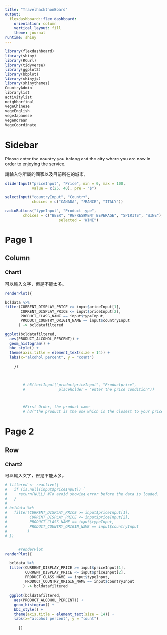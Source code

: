 ```yaml
---
title: "TravelhackthonBoard"
output: 
  flexdashboard::flex_dashboard:
    orientation: column
    vertical_layout: fill
    theme: journal
runtime: shiny
---
```


```r
library(flexdashboard)
library(shiny)
library(RCurl)
library(tidyverse)
library(ggplot2) 
library(bbplot)
library(shinyjs)
library(shinythemes)
CountryAdmin
librarylist
activitylist
neighborfinal
vegeChinese
vegeEnglish
vegeJapanese
vegeKorean
VegeCoordinate
```

Sidebar {.sidebar}
=====================================

Please enter the country you belong and the city where you are now in order to enjoying the service.

請輸入你所屬的國家以及目前所在的城市。


```r
sliderInput("priceInput", "Price", min = 0, max = 100,
            value = c(25, 40), pre = "$")

selectInput("countryInput", "Country",
            choices = c("CANADA", "FRANCE", "ITALY"))

radioButtons("typeInput", "Product type",
        choices = c("BEER", "REFRESHMENT BEVERAGE", "SPIRITS", "WINE"),
                        selected = "WINE")
```


Page 1
=====================================  
    
Column {data-width=600}
-----------------------------------------------------------------------

### Chart1

可以輸入文字，但是不能太多。

```r

renderPlot({

bcldata %>%
filter(CURRENT_DISPLAY_PRICE >= input$priceInput[1],
       CURRENT_DISPLAY_PRICE <= input$priceInput[2],
       PRODUCT_CLASS_NAME == input$typeInput,
       PRODUCT_COUNTRY_ORIGIN_NAME == input$countryInput
      ) -> bcldatafiltered

ggplot(bcldatafiltered,
  aes(PRODUCT_ALCOHOL_PERCENT)) +
  geom_histogram() + 
  bbc_style() + 
  theme(axis.title = element_text(size = 14)) +
  labs(x="alcohol percent", y = "count")
        
    })


        
        # h5(textInput("productpriceInput", "Productprice", 
        #               placeholder = "enter the price condition"))
        


        #First Order, the product name
        # h3("the product is the one which is the closest to your price condition"),
```

Page 2 {data-orientation=rows}
=====================================

Row{data-height=600}
-----------------------------------------------------------------------


### Chart2

可以輸入文字，但是不能太多。

```r

# filtered <- reactive({
#   if (is.null(input$priceInput)) {
#     return(NULL) #To avoid showing error before the data is loaded.
#   }    
#         
# bcldata %>%
#   filter(CURRENT_DISPLAY_PRICE >= input$priceInput[1],
#          CURRENT_DISPLAY_PRICE <= input$priceInput[2],
#          PRODUCT_CLASS_NAME == input$typeInput,
#          PRODUCT_COUNTRY_ORIGIN_NAME == input$countryInput
#         )
# })
        

      #renderPlot
renderPlot({
  
  bcldata %>%
  filter(CURRENT_DISPLAY_PRICE >= input$priceInput[1],
         CURRENT_DISPLAY_PRICE <= input$priceInput[2],
         PRODUCT_CLASS_NAME == input$typeInput,
         PRODUCT_COUNTRY_ORIGIN_NAME == input$countryInput
        ) -> bcldatafiltered
  
  ggplot(bcldatafiltered,
    aes(PRODUCT_ALCOHOL_PERCENT)) +
    geom_histogram() + 
    bbc_style() + 
    theme(axis.title = element_text(size = 14)) +
    labs(x="alcohol percent", y = "count")
          
      })
```



